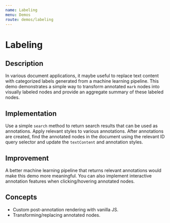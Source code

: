 ```yaml
---
name: Labeling
menu: Demos
route: demos/labeling
---
```



# Labeling

## Description

In various document applications, it maybe useful to replace text content with categorized labels generated from a machine learning pipeline. This demo demonstrates a simple way to transform annotated `mark` nodes into visually labeled nodes and provide an aggregate summary of these labeled nodes.

## Implementation

Use a simple `search` method to return search results that can be used as annotations. Apply relevant styles to various annotations. After annotations are created, find the annotated nodes in the document using the relevant ID query selector and update the `textContent` and annotation styles.

## Improvement

A better machine learning pipeline that returns relevant annotations would make this demo more meaningful. You can also implement interactive annotation features when clicking/hovering annotated nodes.

## Concepts

- Custom post-annotation rendering with vanilla JS.
- Transforming/replacing annotated nodes.

<LabelingDemo />
